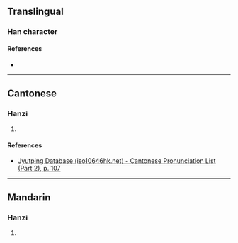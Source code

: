 {{character info/new}}
==Translingual==

===Han character===
{{Han char|rn=61|rad=心|as=05|sn=8|four=96000|canj=PWC|ids=⿰忄四}}

====References====
* {{Han ref|kx=0382.150|dkj=10488|dj=0712.050|hdz=42286.030|uh=602C|ud=24620|bh=CCA7|bd=52391}}

----

==Cantonese==

===Hanzi===
{{yue-hanzi|jyut=hei3|y=hei3}}

# {{defn|lang=yue|sort=心05}}

====References====
* [http://www.iso10646hk.net/jp/document/download.jsp Jyutping Database (iso10646hk.net) - Cantonese Pronunciation List (Part 2), p. 107]

----

==Mandarin==

===Hanzi===
{{cmn-hanzi|pin=[[xì]] ([[xi4]])|wg=hsi<sup>4</sup>}}

# {{defn|lang=cmn|sort=心05}}